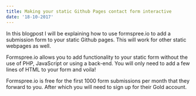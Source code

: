 ```yaml
---
title: Making your static Github Pages contact form interactive
date: '18-10-2017'
---
```


In this blogpost I will be explaining how to use formspree.io to add a submission form to
your static Github pages. This will work for other static webpages as well.

Formspree.io allows you to add functionality to your static form without the use of PHP,
JavaScript or using a back-end. You will only need to add a few lines of HTML to your form
and voila!

Formspree.io is free for the first 1000 form submissions per month that they forward to
you. After which you will need to sign up for their Gold account.
